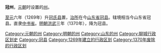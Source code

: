 '''冠州'''，[[元朝|元朝]]时设置的[[州|州]]。

[[至元_(忽必烈)|至元]]六年（1269年）升[[冠氏县|冠氏县]]置，[[治所|治所]]在今[[山东省|山东省]][[冠县|冠县]]。辖境相当今山东省冠县。直隶[[中书省|中书省]]。[[明朝|明朝]][[洪武|洪武]]三年（1370年），降为冠县。 

{{山东行政区划小作品}}
[[Category:元朝的州|Category:元朝的州]]
[[Category:明朝的州|Category:明朝的州]]
[[Category:山东的州|Category:山东的州]]
[[Category:聊城行政区划史|Category:聊城行政区划史]]
[[Category:冠县|Category:冠县]]
[[Category:1269年建立的行政区划|Category:1269年建立的行政区划]]
[[Category:1370年废除的行政区划|Category:1370年废除的行政区划]]